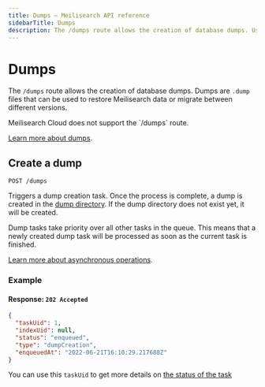 ```yaml
---
title: Dumps — Meilisearch API reference
sidebarTitle: Dumps
description: The /dumps route allows the creation of database dumps. Use dumps to migrate Meilisearch to a new version.
---
```


# Dumps

The `/dumps` route allows the creation of database dumps. Dumps are `.dump` files that can be used to restore Meilisearch data or migrate between different versions.

<Warning>
Meilisearch Cloud does not support the `/dumps` route.
</Warning>

[Learn more about dumps](/learn/advanced/dumps).

## Create a dump

```http
POST /dumps
```

Triggers a dump creation task. Once the process is complete, a dump is created in the [dump directory](/learn/self_hosted/configure_meilisearch_at_launch#dump-directory). If the dump directory does not exist yet, it will be created.

Dump tasks take priority over all other tasks in the queue. This means that a newly created dump task will be processed as soon as the current task is finished.

[Learn more about asynchronous operations](/learn/async/asynchronous_operations).

### Example

<CodeSamples id="post_dump_1" />

#### Response: `202 Accepted`

```json
{
  "taskUid": 1,
  "indexUid": null,
  "status": "enqueued",
  "type": "dumpCreation",
  "enqueuedAt": "2022-06-21T16:10:29.217688Z"
}
```

You can use this `taskUid` to get more details on [the status of the task](/reference/api/tasks#get-one-task)
